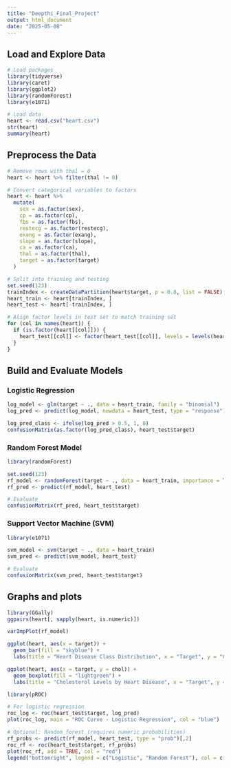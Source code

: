 ---
title: "Deepthi_Final_Project"
output: html_document
date: "2025-05-08"
---

## Load and Explore Data

```{r}
# Load packages
library(tidyverse)
library(caret)
library(ggplot2)
library(randomForest)
library(e1071)

# Load data
heart <- read.csv("heart.csv")
str(heart)
summary(heart)
```

## Preprocess the Data

```{r}
# Remove rows with thal = 0
heart <- heart %>% filter(thal != 0)

# Convert categorical variables to factors
heart <- heart %>%
  mutate(
    sex = as.factor(sex),
    cp = as.factor(cp),
    fbs = as.factor(fbs),
    restecg = as.factor(restecg),
    exang = as.factor(exang),
    slope = as.factor(slope),
    ca = as.factor(ca),
    thal = as.factor(thal),
    target = as.factor(target)
  )

# Split into training and testing
set.seed(123)
trainIndex <- createDataPartition(heart$target, p = 0.8, list = FALSE)
heart_train <- heart[trainIndex, ]
heart_test <- heart[-trainIndex, ]

# Align factor levels in test set to match training set
for (col in names(heart)) {
  if (is.factor(heart[[col]])) {
    heart_test[[col]] <- factor(heart_test[[col]], levels = levels(heart_train[[col]]))
  }
}

```


## Build and Evaluate Models

### Logistic Regression

```{r}
log_model <- glm(target ~ ., data = heart_train, family = "binomial")
log_pred <- predict(log_model, newdata = heart_test, type = "response")

log_pred_class <- ifelse(log_pred > 0.5, 1, 0)
confusionMatrix(as.factor(log_pred_class), heart_test$target)

```

### Random Forest Model

```{r}
library(randomForest)

set.seed(123)
rf_model <- randomForest(target ~ ., data = heart_train, importance = TRUE)
rf_pred <- predict(rf_model, heart_test)

# Evaluate
confusionMatrix(rf_pred, heart_test$target)

```

### Support Vector Machine (SVM)

```{r}
library(e1071)

svm_model <- svm(target ~ ., data = heart_train)
svm_pred <- predict(svm_model, heart_test)

# Evaluate
confusionMatrix(svm_pred, heart_test$target)

```

## Graphs and plots

```{r}
library(GGally)
ggpairs(heart[, sapply(heart, is.numeric)])

```

```{r}
varImpPlot(rf_model)

```

```{r}
ggplot(heart, aes(x = target)) +
  geom_bar(fill = "skyblue") +
  labs(title = "Heart Disease Class Distribution", x = "Target", y = "Count")

```

```{r}
ggplot(heart, aes(x = target, y = chol)) +
  geom_boxplot(fill = "lightgreen") +
  labs(title = "Cholesterol Levels by Heart Disease", x = "Target", y = "Cholesterol")

```

```{r}
library(pROC)

# For logistic regression
roc_log <- roc(heart_test$target, log_pred)
plot(roc_log, main = "ROC Curve - Logistic Regression", col = "blue")

# Optional: Random forest (requires numeric probabilities)
rf_probs <- predict(rf_model, heart_test, type = "prob")[,2]
roc_rf <- roc(heart_test$target, rf_probs)
plot(roc_rf, add = TRUE, col = "red")
legend("bottomright", legend = c("Logistic", "Random Forest"), col = c("blue", "red"), lwd = 2)

```





